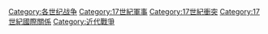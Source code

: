 {{Commonscat|17th-century conflicts}}

[[Category:各世纪战争|Category:各世纪战争]]
[[Category:17世紀軍事|Category:17世紀軍事]]
[[Category:17世紀衝突|Category:17世紀衝突]]
[[Category:17世紀國際關係|Category:17世紀國際關係]]
[[Category:近代戰爭|Category:近代戰爭]]
